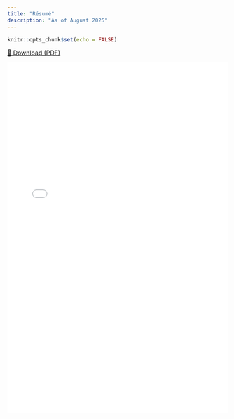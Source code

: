 ```yaml
---
title: "Résumé"
description: "As of August 2025"
---
```


```r
knitr::opts_chunk$set(echo = FALSE)
```

<!-- Download link -->
[📄 Download (PDF)](files/cv.pdf){target="_blank" rel="noopener"}

<!-- Embedded display -->
<embed src="files/cv.pdf" type="application/pdf" width="100%" height="800px" />